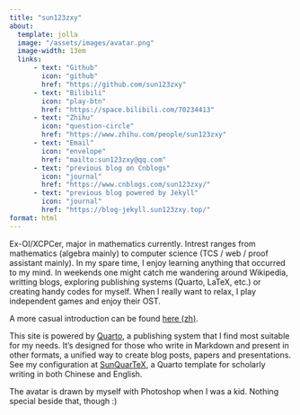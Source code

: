 ```yaml
---
title: "sun123zxy"
about:
  template: jolla
  image: "/assets/images/avatar.png"
  image-width: 13em
  links:
      - text: "Github"
        icon: "github"
        href: "https://github.com/sun123zxy"
      - text: "Bilibili"
        icon: "play-btn"
        href: "https://space.bilibili.com/70234413"
      - text: "Zhihu"
        icon: "question-circle"
        href: "https://www.zhihu.com/people/sun123zxy"
      - text: "Email"
        icon: "envelope"
        href: "mailto:sun123zxy@qq.com"
      - text: "previous blog on Cnblogs"
        icon: "journal"
        href: "https://www.cnblogs.com/sun123zxy/"
      - text: "previous blog powered by Jekyll"
        icon: "journal"
        href: "https://blog-jekyll.sun123zxy.top/"
format: html
---
```


Ex-OI/XCPCer, major in mathematics currently. Intrest ranges from mathematics (algebra mainly) to computer science (TCS / web / proof assistant mainly). In my spare time, I enjoy learning anything that occurred to my mind. In weekends one might catch me wandering around Wikipedia, writting blogs, exploring publishing systems (Quarto, LaTeX, etc.) or creating handy codes for myself. When I really want to relax, I play independent games and enjoy their OST.

A more casual introduction can be found [here (zh)](/posts/about). 

This site is powered by [Quarto](https://quarto.org/), a publishing system that I find most suitable for my needs. It's designed for those who write in Markdown and present in other formats, a unified way to create blog posts, papers and presentations. See my configuration at [SunQuarTeX](https://github.com/sun123zxy/sunquartex), a Quarto template for scholarly writing in both Chinese and English.

The avatar is drawn by myself with Photoshop when I was a kid. Nothing special beside that, though :)
